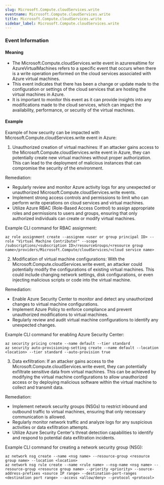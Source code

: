 ```yaml
--- 
slug: Microsoft.Compute.cloudServices.write
eventname: Microsoft.Compute.cloudServices.write
title: Microsoft.Compute.cloudServices.write
sidebar_label: Microsoft.Compute.cloudServices.write
---
```

                       
### Event Information

#### Meaning

- The Microsoft.Compute.cloudServices.write event in azurerealtime for AzureVirtualMachines refers to a specific event that occurs when there is a write operation performed on the cloud services associated with Azure virtual machines.
- This event indicates that there has been a change or update made to the configuration or settings of the cloud services that are hosting the virtual machines in Azure.
- It is important to monitor this event as it can provide insights into any modifications made to the cloud services, which can impact the availability, performance, or security of the virtual machines.

#### Example

Example of how security can be impacted with Microsoft.Compute.cloudServices.write event in Azure:

1. Unauthorized creation of virtual machines: If an attacker gains access to the Microsoft.Compute.cloudServices.write event in Azure, they can potentially create new virtual machines without proper authorization. This can lead to the deployment of malicious instances that can compromise the security of the environment.

Remediation:
- Regularly review and monitor Azure activity logs for any unexpected or unauthorized Microsoft.Compute.cloudServices.write events.
- Implement strong access controls and permissions to limit who can perform write operations on cloud services and virtual machines.
- Utilize Azure RBAC (Role-Based Access Control) to assign appropriate roles and permissions to users and groups, ensuring that only authorized individuals can create or modify virtual machines.

Example CLI command for RBAC assignment:
```
az role assignment create --assignee <user or group principal ID> --role "Virtual Machine Contributor" --scope /subscriptions/<subscription ID>/resourceGroups/<resource group name>/providers/Microsoft.Compute/cloudServices/<cloud service name>
```

2. Modification of virtual machine configurations: With the Microsoft.Compute.cloudServices.write event, an attacker could potentially modify the configurations of existing virtual machines. This could include changing network settings, disk configurations, or even injecting malicious scripts or code into the virtual machine.

Remediation:
- Enable Azure Security Center to monitor and detect any unauthorized changes to virtual machine configurations.
- Implement Azure Policy to enforce compliance and prevent unauthorized modifications to virtual machines.
- Regularly review and audit virtual machine configurations to identify any unexpected changes.

Example CLI command for enabling Azure Security Center:
```
az security pricing create --name default --tier standard
az security auto-provisioning-setting create --name default --location <location> --tier standard --auto-provision true
```

3. Data exfiltration: If an attacker gains access to the Microsoft.Compute.cloudServices.write event, they can potentially exfiltrate sensitive data from virtual machines. This can be achieved by modifying the virtual machine configurations to allow unauthorized access or by deploying malicious software within the virtual machine to collect and transmit data.

Remediation:
- Implement network security groups (NSGs) to restrict inbound and outbound traffic to virtual machines, ensuring that only necessary communication is allowed.
- Regularly monitor network traffic and analyze logs for any suspicious activities or data exfiltration attempts.
- Utilize Azure Security Center's threat detection capabilities to identify and respond to potential data exfiltration incidents.

Example CLI command for creating a network security group (NSG):
```
az network nsg create --name <nsg name> --resource-group <resource group name> --location <location>
az network nsg rule create --name <rule name> --nsg-name <nsg name> --resource-group <resource group name> --priority <priority> --source-address-prefixes <source IP range> --destination-port-ranges <destination port range> --access <allow/deny> --protocol <protocol>
```


 